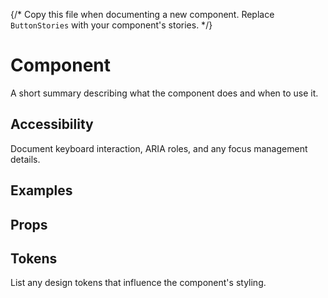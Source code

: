
{/* Copy this file when documenting a new component. Replace `ButtonStories` with your component's stories. */}

<Meta of={ButtonStories} />

# Component

A short summary describing what the component does and when to use it.

## Accessibility

Document keyboard interaction, ARIA roles, and any focus management details.

## Examples

<Canvas>
    <Story of={ButtonStories.Default} />
</Canvas>

## Props

<ArgTypes of={ButtonStories} />

## Tokens

List any design tokens that influence the component's styling.
